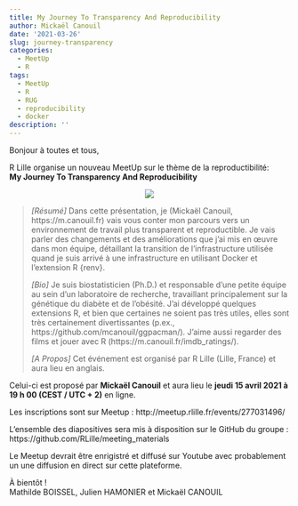 ```yaml
---
title: My Journey To Transparency And Reproducibility
author: Mickaël Canouil
date: '2021-03-26'
slug: journey-transparency
categories:
  - MeetUp
  - R
tags:
  - MeetUp
  - R
  - RUG
  - reproducibility
  - docker
description: ''
---
```


Bonjour à toutes et tous,
 
R Lille  organise un nouveau MeetUp sur le thème de la reproductibilité:  
**My Journey To Transparency And Reproducibility**

<center>
![](images/2021-04-15.png)
</center>

> _[Résumé]_
> Dans cette présentation, je (Mickaël Canouil, https://m.canouil.fr) vais vous conter mon parcours vers un environnement de travail plus transparent et reproductible. Je vais parler des changements et des améliorations que j’ai mis en œuvre dans mon équipe, détaillant la transition de l’infrastructure utilisée quand je suis arrivé à une infrastructure en utilisant Docker et l'extension R {renv}.
> 
> _[Bio]_
> Je suis biostatisticien (Ph.D.) et responsable d’une petite équipe au sein d’un laboratoire de recherche, travaillant principalement sur la génétique du diabète et de l’obésité.
> J’ai développé quelques extensions R, et bien que certaines ne soient pas très utiles, elles sont très certainement divertissantes (p.ex., https://github.com/mcanouil/ggpacman/).
> J’aime aussi regarder des films et jouer avec R (https://m.canouil.fr/imdb_ratings/).
> 
> _[A Propos]_
> Cet événement est organisé par R Lille (Lille, France) et aura lieu en anglais.

Celui-ci est proposé par **Mickaël Canouil** et aura lieu le **jeudi 15 avril 2021 à 19 h 00 (CEST / UTC + 2)** en ligne.

Les inscriptions sont sur Meetup : http://meetup.rlille.fr/events/277031496/

L'ensemble des diapositives sera mis à disposition sur le GitHub du groupe : https://github.com/RLille/meeting_materials

Le Meetup devrait être enrigistré et diffusé sur Youtube avec probablement un une diffusion en direct sur cette plateforme.

À bientôt !  
Mathilde BOISSEL, Julien HAMONIER et Mickaël CANOUIL
